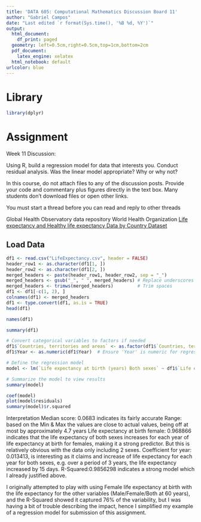 ```yaml
---
title: 'DATA 605: Computational Mathematics Discussion Board 11'
author: "Gabriel Campos"
date: "Last edited `r format(Sys.time(), '%B %d, %Y')`"
output:
  html_document:
    df_print: paged
  geometry: left=0.5cm,right=0.5cm,top=1cm,bottom=2cm
  pdf_document:
    latex_engine: xelatex
  html_notebook: default
urlcolor: blue
---
```


# Library

```r
library(dplyr)
```

# Assignment

Week 11 Discussion:

Using R, build a  regression model for data that interests you. Conduct residual analysis.  Was the linear model appropriate? Why or why not?

In this course, do not attach files to any of the discussion posts.  Provide your code and commentary plus figures directly in the text box.  Many students don't download files or open other links.

You must start a thread before you can read and reply to other threads

Global Health Observatory data repository
World Health Organization 
[Life expectancy and Healthy life expectancy Data by Country Dataset](https://apps.who.int/gho/data/node.main.688)


## Load Data

```r
df1 <- read.csv("LifeExpectancy.csv", header = FALSE)
header_row1 <- as.character(df1[1, ])
header_row2 <- as.character(df1[2, ])
merged_headers <- paste(header_row1, header_row2, sep = "_")
merged_headers <- gsub("_", " ", merged_headers) # Replace underscores with spaces
merged_headers <- trimws(merged_headers)         # Trim spaces
df1 <- df1[-c(1, 2), ]
colnames(df1) <- merged_headers
df1 <- type.convert(df1, as.is = TRUE)
head(df1)
```

```r
names(df1)
```


```r
summary(df1)
```

```r
# Convert categorical variables to factors if needed
df1$`Countries, territories and areas` <- as.factor(df1$`Countries, territories and areas`)
df1$Year <- as.numeric(df1$Year)  # Ensure 'Year' is numeric for regression

# Define the regression model
model <- lm(`Life expectancy at birth (years) Both sexes` ~ df1$`Life expectancy at birth (years) Female` + Year, data = df1)

# Summarize the model to view results
summary(model)

```

```r
coef(model)
plot(model$residuals)
summary(model)$r.squared
```


Interpretation
Median score: 0.0683 indicates its fairly accurate
Range: based on the Min & Max the values are close to actual values, being off at most by approximately 4.7 years
Life expectancy at birth female: 0.968866 indicates that the life expectancy of both sexes increases for each year of life expectancy at birth for females, making it a strong predictor. But this is relatively obvious with the data only including 2 sexes.
Coefficient for year: 0.013413, is interesting as it claims and increase of life expectancy for each year for both sexes, e.g. over a period of 3 years, the life expectancy increased by 15 days.
R-Squared:0.9856298 indicates a strong model which I already justified above. 

I originally attempted to play with using Female life expectancy at birth with the life expectancy for the other variables (Male/Female/Both at 60 years), and the R-Squared showed it captured 76% of the variability, but I was having a bit of trouble describing the impact, hence I simplified my example of a regression model for submission of this assignment.